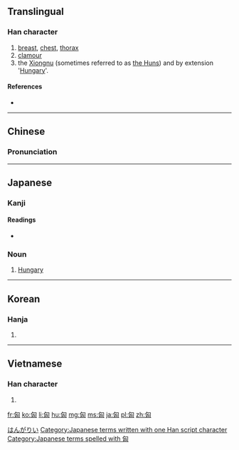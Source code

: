 ==Translingual==

===Han character===
{{Han char|rn=20|rad=勹|as=04|sn=6|four=2772<sub>0</sub>|canj=心山大 (PUK)|ids=⿹[[勹]][[凶]]}}

# [[breast]], [[chest]], [[thorax]]
# [[clamour]]
# the [[w:Xiongnu|Xiongnu]] (sometimes referred to as [[w:Xiongnu#Names "Xiongnu" and "Hun"|the Huns]]) and by extension '[[w:Hungary|Hungary]]'.

====References====
* {{Han ref|kx=0151.040|dkj=02512|dj=0340.090|hdz=10258.050|uh=5308|ud=21256|bh=A649|bd=42569}}

----

==Chinese==
{{zh-hanzi-box|[[匈]]}}

===Pronunciation===
{{zh-pron
|m=xiōng
|c=hung1
|mc=y
|oc=y
|ma=
|cat=n,pn
}}

----

==Japanese==

===Kanji===
{{ja-kanji|grade=|rs=勹04}}

====Readings====
* {{ja-readings|on=[[きょう]] (kyō)|kun=[[むね]] (mune), [[おそれる]] (osoreru), [[さわぐ]] (sawagu)}}

===Noun===
{{ja-noun|k|hira=きょう|rom=kyō}}

# {{abbreviation of|匈牙利|lang=ja}} [[Hungary]]

[[Category:ja:Countries|はんがりい]]
[[Category:Japanese terms written with one Han script character]]
[[Category:Japanese terms spelled with 匈]]

----

==Korean==

===Hanja===
{{ko-hanja|hangeul=흥|rv=heung|mr=hŭng}}

# {{defn|lang=ko|sort=勹04}}

----

==Vietnamese==

===Han character===
{{vi-hantu|[[hung]]|rs=勹04}}

# {{defn|lang=vi|sort=勹04}}

[[fr:匈]]
[[ko:匈]]
[[li:匈]]
[[hu:匈]]
[[mg:匈]]
[[ms:匈]]
[[ja:匈]]
[[pl:匈]]
[[zh:匈]]